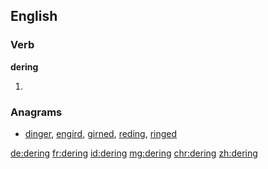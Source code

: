 ==English==

===Verb===
'''dering'''

# {{present participle of|dere}}

===Anagrams===
* [[dinger#English|dinger]], [[engird#English|engird]], [[girned#English|girned]], [[reding#English|reding]], [[ringed#English|ringed]]

[[de:dering]]
[[fr:dering]]
[[id:dering]]
[[mg:dering]]
[[chr:dering]]
[[zh:dering]]